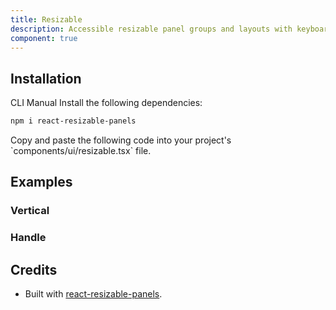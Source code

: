 ```yaml
---
title: Resizable
description: Accessible resizable panel groups and layouts with keyboard support.
component: true
---
```


<ExamplePreview path="resizable/default" />

## Installation

<Tabs defaultValue="cli">

<TabsList>
  <TabsTrigger value="cli">CLI</TabsTrigger>
  <TabsTrigger value="manual">Manual</TabsTrigger>
</TabsList>

<TabsContent value="cli">
  <CliCommands name="resizable" />
</TabsContent>

<TabsContent value="manual">    
<Steps>

<Step>
Install the following dependencies:

```bash
npm i react-resizable-panels
```

</Step>

<Step>
Copy and paste the following code into your project's `components/ui/resizable.tsx` file.

<ComponentPreview name="resizable" />

</Step>

</Steps>

</TabsContent>

</Tabs>

## Examples

### Vertical

<ExamplePreview path="resizable/vertical" />

### Handle

<ExamplePreview path="resizable/handle" />

## Credits

- Built with [react-resizable-panels](https://github.com/bvaughn/react-resizable-panels).
